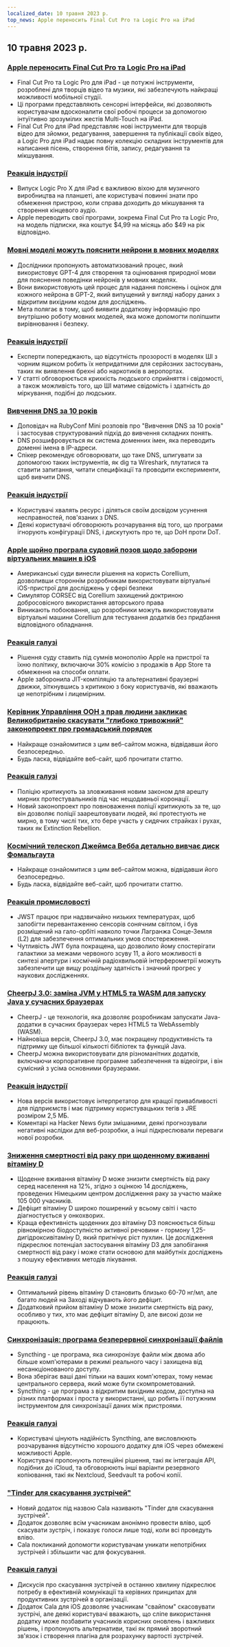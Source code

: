 ```yaml
---
localized_date: 10 травня 2023 р.
top_news: Apple переносить Final Cut Pro та Logic Pro на iPad
---
```


## 10 травня 2023 р.

### [Apple переносить Final Cut Pro та Logic Pro на iPad](https://www.apple.com/newsroom/2023/05/apple-brings-final-cut-pro-and-logic-pro-to-ipad/)

- Final Cut Pro та Logic Pro для iPad - це потужні інструменти, розроблені для творців відео та музики, які забезпечують найкращі можливості мобільної студії.
- Ці програми представляють сенсорні інтерфейси, які дозволяють користувачам вдосконалити свої робочі процеси за допомогою інтуїтивно зрозумілих жестів Multi-Touch на iPad.
- Final Cut Pro для iPad представляє нові інструменти для творців відео для зйомки, редагування, завершення та публікації своїх відео, а Logic Pro для iPad надає повну колекцію складних інструментів для написання пісень, створення бітів, запису, редагування та мікшування.

### [Реакція індустрії](http://news.ycombinator.com/item?id=35873732)

- Випуск Logic Pro X для iPad є важливою віхою для музичного виробництва на планшеті, але користувачі повинні знати про обмеження пристрою, коли справа доходить до мікшування та створення кінцевого аудіо.
- Apple переводить свої програми, зокрема Final Cut Pro та Logic Pro, на модель підписки, яка коштує $4,99 на місяць або $49 на рік відповідно.

### [Мовні моделі можуть пояснити нейрони в мовних моделях](https://openai.com/research/language-models-can-explain-neurons-in-language-models)

- Дослідники пропонують автоматизований процес, який використовує GPT-4 для створення та оцінювання природної мови для пояснення поведінки нейронів у мовних моделях.
- Вони використовують цей процес для надання пояснень і оцінок для кожного нейрона в GPT-2, який випущений у вигляді набору даних з відкритим вихідним кодом для досліджень.
- Мета полягає в тому, щоб виявити додаткову інформацію про внутрішню роботу мовних моделей, яка може допомогти поліпшити вирівнювання і безпеку.

### [Реакція індустрії](http://news.ycombinator.com/item?id=35877402)

- Експерти попереджають, що відсутність прозорості в моделях ШІ з чорним ящиком робить їх непридатними для серйозних застосувань, таких як виявлення брехні або наркотиків в аеропортах.
- У статті обговорюється крихкість людського сприйняття і свідомості, а також можливість того, що ШІ матиме свідомість і здатність до міркування, подібні до людських.

### [Вивчення DNS за 10 років](https://jvns.ca/blog/2023/05/08/new-talk-learning-dns-in-10-years/)

- Доповідач на RubyConf Mini розповів про "Вивчення DNS за 10 років" і застосував структурований підхід до вивчення складних понять.
- DNS розшифровується як система доменних імен, яка переводить доменні імена в IP-адреси.
- Спікер рекомендує обговорювати, що таке DNS, шпигувати за допомогою таких інструментів, як dig та Wireshark, плутатися та ставити запитання, читати специфікації та проводити експерименти, щоб вивчити DNS.

### [Реакція індустрії](http://news.ycombinator.com/item?id=35870654)

- Користувачі хвалять ресурс і діляться своїм досвідом усунення несправностей, пов'язаних з DNS.
- Деякі користувачі обговорюють розчарування від того, що програми ігнорують конфігурації DNS, і дискутують про те, що DoH проти DoT.

### [Apple щойно програла судовий позов щодо заборони віртуальних машин в iOS](https://www.techradar.com/news/apple-just-lost-its-lawsuit-trying-to-ban-ios-virtual-machines)

- Американські суди винесли рішення на користь Corellium, дозволивши стороннім розробникам використовувати віртуальні iOS-пристрої для досліджень у сфері безпеки
- Симулятор CORSEC від Corellium захищений доктриною добросовісного використання авторського права
- Виникають побоювання, що розробники можуть використовувати віртуальні машини Corellium для тестування додатків без придбання відповідного обладнання.

### [Реакція галузі](http://news.ycombinator.com/item?id=35880466)

- Рішення суду ставить під сумнів монополію Apple на пристрої та їхню політику, включаючи 30% комісію з продажів в App Store та обмеження на способи оплати.
- Apple заборонила JIT-компіляцію та альтернативні браузерні движки, зіткнувшись з критикою з боку користувачів, які вважають це непотрібним і лицемірним.

### [Керівник Управління ООН з прав людини закликає Великобританію скасувати "глибоко тривожний" законопроект про громадський порядок](https://www.ohchr.org/en/press-releases/2023/04/un-human-rights-chief-urges-uk-reverse-deeply-troubling-public-order-bill)

- Найкраще ознайомитися з цим веб-сайтом можна, відвідавши його безпосередньо.
- Будь ласка, відвідайте веб-сайт, щоб прочитати статтю.

### [Реакція галузі](http://news.ycombinator.com/item?id=35871394)

- Поліцію критикують за зловживання новим законом для арешту мирних протестувальників під час нещодавньої коронації.
- Новий законопроект про повноваження поліції критикують за те, що він дозволяє поліції заарештовувати людей, які протестують не мирно, в тому числі тих, хто бере участь у сидячих страйках і рухах, таких як Extinction Rebellion.

### [Космічний телескоп Джеймса Вебба детально вивчає диск Фомальгаута](https://skyandtelescope.org/astronomy-news/the-james-webb-space-telescope-reveals-fomalhauts-disk-in-unprecedented-detail/)

- Найкраще ознайомитися з цим веб-сайтом можна, відвідавши його безпосередньо.
- Будь ласка, відвідайте веб-сайт, щоб прочитати статтю.

### [Реакція промисловості](http://news.ycombinator.com/item?id=35874704)

- JWST працює при надзвичайно низьких температурах, щоб запобігти перевантаженню сенсорів сонячним світлом, і був розміщений на гало-орбіті навколо точки Лагранжа Сонце-Земля (L2) для забезпечення оптимальних умов спостереження.
- Чутливість JWT була покращена, що дозволило йому спостерігати галактики за межами червоного зсуву 11, а його можливості в синтезі апертури і космічній радіохвильовій інтерферометрії можуть забезпечити ще вищу роздільну здатність і значний прогрес у наукових дослідженнях.

### [CheerpJ 3.0: заміна JVM у HTML5 та WASM для запуску Java у сучасних браузерах](https://leaningtech.com/announcing-cheerpj-3-0-a-jvm-replacement-in-html5-and-webassembly-to-run-java-applications-and-applets-on-modern-browsers/)

- CheerpJ - це технологія, яка дозволяє розробникам запускати Java-додатки в сучасних браузерах через HTML5 та WebAssembly (WASM).
- Найновіша версія, CheerpJ 3.0, має покращену продуктивність та підтримку ще більшої кількості бібліотек та функцій Java.
- CheerpJ можна використовувати для різноманітних додатків, включаючи корпоративне програмне забезпечення та відеоігри, і він сумісний з усіма основними браузерами.

### [Реакція індустрії](http://news.ycombinator.com/item?id=35873552)

- Нова версія використовує інтерпретатор для кращої привабливості для підприємств і має підтримку користувацьких тегів з JRE розміром 2,5 МБ.
- Коментарі на Hacker News були змішаними, деякі прогнозували негативні наслідки для веб-розробки, а інші підкреслювали переваги нової розробки.

### [Зниження смертності від раку при щоденному вживанні вітаміну D](https://www.dkfz.de/en/presse/pressemitteilungen/2023/dkfz-pm-23-27-Reduced-cancer-mortality-with-daily-vitamin-D-intake.php)

- Щоденне вживання вітаміну D може знизити смертність від раку серед населення на 12%, згідно з оцінкою 14 досліджень, проведених Німецьким центром дослідження раку за участю майже 105 000 учасників.
- Дефіцит вітаміну D широко поширений у всьому світі і часто діагностується у онкохворих.
- Краща ефективність щоденних доз вітаміну D3 пояснюється більш рівномірною біодоступністю активної речовини - гормону 1,25-дигідроксивітаміну D, який пригнічує ріст пухлин. Це дослідження підкреслює потенціал застосування вітаміну D3 для запобігання смертності від раку і може стати основою для майбутніх досліджень з пошуку ефективних методів лікування.

### [Реакція галузі](http://news.ycombinator.com/item?id=35876062)

- Оптимальний рівень вітаміну D становить близько 60-70 нг/мл, але багато людей на Заході відчувають його дефіцит.
- Додатковий прийом вітаміну D може знизити смертність від раку, особливо у тих, хто має дефіцит вітаміну D, але високі дози не працюють.

### [Синхронізація: програма безперервної синхронізації файлів](https://syncthing.net/)

- Syncthing - це програма, яка синхронізує файли між двома або більше комп'ютерами в режимі реального часу і захищена від несанкціонованого доступу.
- Вона зберігає ваші дані тільки на ваших комп'ютерах, тому немає центрального сервера, який може бути скомпрометований.
- Syncthing - це програма з відкритим вихідним кодом, доступна на різних платформах і проста у використанні, що робить її потужним інструментом для синхронізації даних між пристроями.

### [Реакція галузі](http://news.ycombinator.com/item?id=35879039)

- Користувачі цінують надійність Syncthing, але висловлюють розчарування відсутністю хорошого додатку для iOS через обмежені можливості Apple.
- Користувачі пропонують потенційні рішення, такі як інтеграція API, подібних до iCloud, та обговорюють інші варіанти резервного копіювання, такі як Nextcloud, Seedvault та робочі копії.

### ["Tinder для скасування зустрічей"](https://meetcala.com/)

- Новий додаток під назвою Cala називають "Tinder для скасування зустрічей".
- Додаток дозволяє всім учасникам анонімно провести вліво, щоб скасувати зустріч, і показує голоси лише тоді, коли всі проведуть вліво.
- Cala покликаний допомогти користувачам уникати непотрібних зустрічей і збільшити час для фокусування.

### [Реакція галузі](http://news.ycombinator.com/item?id=35868685)

- Дискусія про скасування зустрічей в останню хвилину підкреслює потребу в ефективній комунікації та керівних принципах для продуктивних зустрічей в організації.
- Додаток Cala для iOS дозволяє учасникам "свайпом" скасовувати зустрічі, але деякі користувачі вважають, що сліпе використання додатку може позбавити учасників корисних оновлень і важливих рішень, і пропонують альтернативи, такі як прямий зворотний зв'язок і створення плагіна для розрахунку вартості зустрічей.
